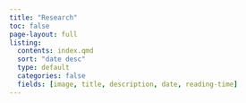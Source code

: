 ```yaml
---
title: "Research"
toc: false
page-layout: full
listing:
  contents: index.qmd
  sort: "date desc"
  type: default
  categories: false
  fields: [image, title, description, date, reading-time]
---
```


<!-- ```{css, echo=FALSE} -->
<!-- .quarto-title { -->
<!--     display: none; -->
<!--   } -->
<!-- .description { -->
<!--     display: none; -->
<!--   } -->
<!-- ``` -->
<!-- ```{r} -->
<!-- #| echo: FALSE -->
<!-- #| out.width: 50% -->
<!-- knitr::include_graphics('background.jpg') -->
<!-- ``` -->
